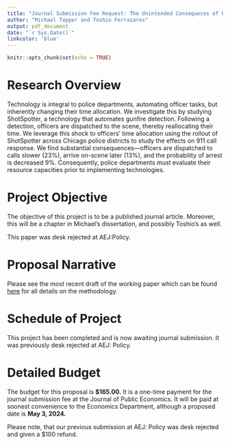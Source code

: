 ```yaml
---
title: "Journal Submission Fee Request: The Unintended Consequeces of Policing Technology: Evidence from ShotSpotter"
author: "Michael Topper and Toshio Ferrazares"
output: pdf_document
date: "`r Sys.Date()`"
linkcolor: 'blue'
---
```


```r
knitr::opts_chunk$set(echo = TRUE)
```

# Research Overview

Technology is integral to police departments, automating officer tasks, but inherently changing their time allocation. We investigate this by studying ShotSpotter, a technology that automates gunfire detection. Following a detection, officers are dispatched to the scene, thereby reallocating their time. We leverage this shock to officers’ time allocation using the rollout of ShotSpotter across Chicago police districts to study the effects on 911 call response. We find substantial consequences---officers are dispatched to calls slower (23\%), arrive on-scene later (13\%), and the probability of arrest is decreased 9\%. Consequently, police departments must evaluate their resource capacities prior to implementing technologies.

# Project Objective

The objective of this project is to be a published journal article.  Moreover, this will be a chapter in Michael's dissertation, and possibly Toshio's as well.

This paper was desk rejected at AEJ:Policy.

# Proposal Narrative

Please see the most recent draft of the working paper which can be found [here](https://michaeltopper.netlify.app/research/jmp_michael_topper.pdf) for all details on the methodology.

# Schedule of Project

This project has been completed and is now awaiting journal submission. It was previously desk rejected at AEJ: Policy.

# Detailed Budget

The budget for this proposal is **$165.00.** It is a one-time payment for the journal submission fee at the Journal of Public Economics. It will be paid at soonest convenience to the Economics Department, although a proposed date is **May 3, 2024.**

Please note, that our previous submission at AEJ: Policy was desk rejected and given a $100 refund.





